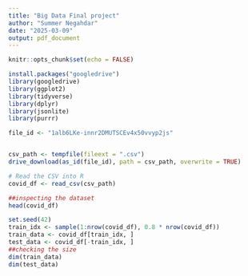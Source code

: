 ```yaml
---
title: "Big Data Final project"
author: "Summer Negahdar"
date: "2025-03-09"
output: pdf_document
---
```


```r
knitr::opts_chunk$set(echo = FALSE)
```


```r
install.packages("googledrive")
library(googledrive)
library(ggplot2)
library(tidyverse)
library(dplyr)
library(jsonlite)
library(purrr)
```

```r
file_id <- "1alb6LKe-innr2DMUTSCEv4x50vvyp2js"


csv_path <- tempfile(fileext = ".csv")
drive_download(as_id(file_id), path = csv_path, overwrite = TRUE)

# Read the CSV into R
covid_df <- read_csv(csv_path)

##inspecting the dataset
head(covid_df)
```

```r
set.seed(42)
train_idx <- sample(1:nrow(covid_df), 0.8 * nrow(covid_df))
train_data <- covid_df[train_idx, ]
test_data <- covid_df[-train_idx, ]
##checking the size
dim(train_data)
dim(test_data)
```

